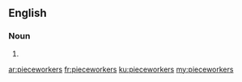 ==English==

===Noun===
{{head|en|noun plural form}}

# {{plural of|pieceworker|lang=en}}

[[ar:pieceworkers]]
[[fr:pieceworkers]]
[[ku:pieceworkers]]
[[my:pieceworkers]]